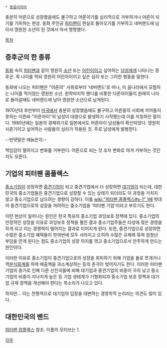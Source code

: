  * [[동음이의어]]

충분히 어른으로 성장했음에도 불구하고 어른이기를 심리적으로 거부하거나 어른이 되기를 기피하는 현상. 동화 주인공 [[피터팬]]이 현실로 돌아오기를 거부하고 네버랜드에 남아서 영원한 소년이 된 것에서 따서 명명했다.

[[목차]]

== 증후군의 한 종류 ==
[[동화]] 속의 [[피터팬]]과 같이 영원히 [[소년]] 또는 [[어린이]]이고 싶어하는 [[남성]]에게 나타나는 증후군. 즉 나이를 먹되 영원히 어린아이이고 싶은 심리 또는 그러한 행동을 말한다.

동화에 나오는 피터팬은 "어른의" 사회로부터 '네버랜드'로 떠나, 이 꿈나라에서 모험하는 나이를 먹지않는 영원한 소년. 원작마지막 웬디를 비롯한 다른아이들이 원래의 나라로 돌아갈때도 네버랜드에 남아 영원한 소년으로 남게된다. 

1970년대 후반부터 [[미국]]에서 충분히 성장했음에도 불구하고 어른들의 사회에 끼어들지 못하는 이른바 "어른아이"의 남성이 대량으로 발생하기 시작했는데 이를 지칭하던 말이다. 1980년에는 일본의 경제위기로 일본에서도 어른아이 남성들이 확산되었다. 영원히 사춘기이고 싶어하는 사람들의 심리가 작용된 것. 주로 남성에게 발병한다.

--반댓말은 애늙은이--

책임감이 떨어지고 변화를 거부한다. 어른으로 되는 것 조차 변화로 여겨 거부하는 것인지도 모른다.

== 기업의 피터팬 콤플렉스 ==
[[중소기업]]이 성장하면 [[중견기업]]이 되고 중견기업에서 더 성장하면 [[대기업]]이 되는데, 대한민국의 중소기업들은 중견기업으로 성장할 수 있는 상태가 되더라도 이 과정을 거치지 않고 중소기업으로 남으려는 경향이 강하다. 이를 [[wiki:"피터팬 콤플렉스#s-1" 1]]에 빗대어 중견기업으로의 성장을 꺼려하는 중소기업을 '피터팬 기업'이라고 부르기도 한다. 

이런 현상이 일어나는 원인은 한국 특유의 중소기업 과잉보호 정책에 있다. 중소기업의 안정적인 성장을 이유로 과잉보호 정책을 펼친 결과 중소기업주들은 타성에 젖은 경영을 하게 되고 이는 경쟁력이 떨어지는 결과로 이어지게 된다. 또한, 중견기업으로 성장하면 수많은 중소기업 혜택들이 한꺼번에 모두 사라지고 오히려 수많은 규제에 묶여 엄청난 부담을 안게 된다는 점도 중소기업의 성장 의지를 꺾고 중소기업으로서 안주하게 만드는 원인이다. 

이러한 이유로 중소기업이 중견기업으로의 성장을 회피하기 위해 기업을 둘로 쪼개거나 역[[분식회계]]를 하여 매출액을 과소계상하는 등의 촌극이 빚어지기도 한다. 이러한 피터팬 기업의 증가로 인해 다른 선진국들에 비해 대기업과 중견기업의 비중이 극히 낮고 중소기업의 비중이 지나치게 높은 등 기업 생태계가 기형화되자 중소기업 보호 정책과 대기업 규제 정책을 개선해야 한다는 목소리가 나오고 있다.

하지만... 이는 전형적으로 대기업의 입장을 대변하는 경영학적 논리라는 의견도 많이 있다.
== 대한민국의 밴드 ==
[[피터팬 컴플렉스]] 참조. 이름의 모티브는 1.

[[각주]]
